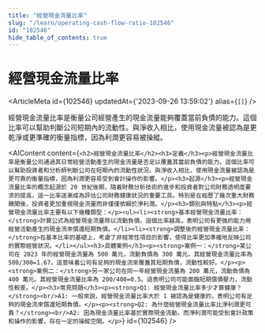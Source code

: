 ```yaml
---
title: "經營現金流量比率"
slug: "/learn/operating-cash-flow-ratio-102546"
id: "102546"
hide_table_of_contents: true
---
```



# 經營現金流量比率

<ArticleMeta id={102546} updatedAt={'2023-09-26 13:59:02'} alias={`[]`} />
<div className='border-solid border-b border-t-0 my-4 border-[var(--ifm-color-gray-300)]' />

經營現金流量比率是衡量公司經營產生的現金流量能夠覆蓋當前負債的能力。這個比率可以幫助判斷公司短期內的流動性。與淨收入相比，使用現金流量被認為是更乾淨或更準確的衡量指標，因為利潤更容易被操縱。

<AIContent content={`<h2>經營現金流量比率</h2><h3>定義</h3><p>經營現金流量比率是衡量公司通過其日常經營活動產生的現金流量是否足以覆蓋其當前負債的能力。這個比率可以幫助投資者和分析師判斷公司在短期內的流動性狀況。與淨收入相比，使用現金流量被認為是更可靠的衡量指標，因為利潤更容易受到會計操作的影響。</p><h3>起源</h3><p>經營現金流量比率的概念起源於 20 世紀後期，隨着財務分析技術的進步和投資者對公司財務透明度要求的提高，這一比率逐漸成為評估公司財務健康狀況的重要工具。特別是在經歷了幾次重大財務醜聞後，投資者更加重視現金流量而非僅僅依賴於淨利潤。</p><h3>類別與特點</h3><p>經營現金流量比率主要有以下幾種類型：</p><ul><li><strong>基本經營現金流量比率：</strong>計算公式為經營現金流量除以流動負債。這個比率越高，表明公司有更強的能力用經營活動產生的現金流來償還短期負債。</li><li><strong>調整後的經營現金流量比率：</strong>在基本比率的基礎上，考慮了非經常性項目的影響，使得比率更加準確地反映公司的實際經營狀況。</li></ul><h3>具體案例</h3><p><strong>案例一：</strong>某公司在 2023 年的經營現金流量為 500 萬元，流動負債為 300 萬元。其經營現金流量比率為 500/300=1.67。這意味着公司有足夠的現金流來覆蓋其短期負債，流動性較好。</p><p><strong>案例二：</strong>另一家公司在同一年經營現金流量為 200 萬元，流動負債為 400 萬元。其經營現金流量比率為 200/400=0.5。這表明公司可能面臨短期償債壓力，流動性較差。</p><h3>常見問題</h3><p><strong>Q1: 經營現金流量比率多少才算健康？</strong><br/>A1: 一般來説，經營現金流量比率大於 1 被認為是健康的，表明公司有足夠的現金流來償還短期負債。</p><p><strong>Q2: 為什麼經營現金流量比率比淨利潤更可靠？</strong><br/>A2: 因為現金流量比率基於實際現金流動，而淨利潤可能受到會計政策和操作的影響，存在一定的操縱空間。</p>`} id={102546} />
